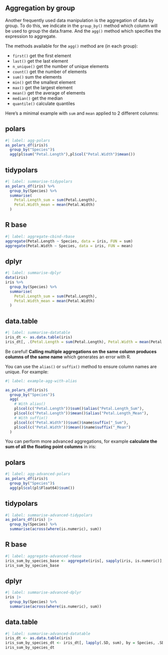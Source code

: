 ## Aggregation by group

Another frequently used data manipulation is the aggregation of data by group. To do this, we indicate in the `group_by()` method which column will be used to group the data.frame. And the `agg()` method which specifies the expression to aggregate.

The methods available for the `agg()` method are (in each group):

 - `first()` get the first element
 - `last()` get the last element
 - `n_unique()` get the number of unique elements
 - `count()` get the number of elements
 - `sum()` sum the elements
 - `min()` get the smallest element
 - `max()` get the largest element
 - `mean()` get the average of elements
 - `median()` get the median
 - `quantile()` calculate quantiles

 Here's a minimal example with `sum` and `mean` applied to 2 different columns:

::: {.panel-tabset}
## polars

```r
#| label: agg-polars
as_polars_df(iris)$
  group_by("Species")$
  agg(pl$sum("Petal.Length"),pl$col("Petal.Width")$mean())
```

## tidypolars

```r
#| label: summarise-tidypolars
as_polars_df(iris) %>%
  group_by(Species) %>%
  summarise(
    Petal.Length_sum = sum(Petal.Length),
    Petal.Width_mean = mean(Petal.Width)
  )
```

## R base

```r
#| label: aggregate-cbind-rbase
aggregate(Petal.Length ~ Species, data = iris, FUN = sum)
aggregate(Petal.Width ~ Species, data = iris, FUN = mean)
```

## dplyr

```r
#| label: summarise-dplyr
data(iris)
iris %>%
  group_by(Species) %>%
  summarise(
    Petal.Length_sum = sum(Petal.Length),
    Petal.Width_mean = mean(Petal.Width)
  )
```

## data.table

```r
#| label: summarise-datatable
iris_dt <- as.data.table(iris)
iris_dt[, .(Petal.Length = sum(Petal.Length), Petal.Width = mean(Petal.Width)), by = Species]
```
:::

::: {.callout-tip}
Be careful! **Calling multiple aggregations on the same column produces columns of the same name** which generates an error with R.

You can use the `alias()` or `suffix()` method to ensure column names are unique.
For example:

```r
#| label: example-agg-with-alias

as_polars_df(iris)$
  group_by("Species")$
  agg(
    # With alias()
    pl$col(c("Petal.Length"))$sum()$alias("Petal.Length_Sum"),
    pl$col(c("Petal.Length"))$mean()$alias("Petal.Length_Mean"),
    # With suffix()
    pl$col(c("Petal.Width"))$sum()$name$suffix("_Sum"),
    pl$col(c("Petal.Width"))$mean()$name$suffix("_Mean")
  )
```
:::

You can perform more advanced aggregations, for example **calculate the sum of all the floating point columns** in iris:

::: {.panel-tabset}
## polars

```r
#| label: agg-advanced-polars
as_polars_df(iris)$
  group_by("Species")$
  agg(pl$col(pl$Float64)$sum())
```

## tidypolars

```r
#| label: summarise-advanced-tidypolars
as_polars_df(iris) |>
  group_by(Species) %>%
  summarise(across(where(is.numeric), sum))
```

## R base

```r
#| label: aggregate-advanced-rbase
iris_sum_by_species_base <- aggregate(iris[, sapply(iris, is.numeric)], by = list(Species = iris$Species), FUN = sum)
iris_sum_by_species_base
```

## dplyr

```r
#| label: summarise-advanced-dplyr
iris |>
  group_by(Species) %>%
  summarise(across(where(is.numeric), sum))
```

## data.table

```r
#| label: summarise-advanced-datatable
iris_dt <- as.data.table(iris)
iris_sum_by_species_dt <- iris_dt[, lapply(.SD, sum), by = Species, .SDcols = sapply(iris_dt, is.numeric)]
iris_sum_by_species_dt
```
:::